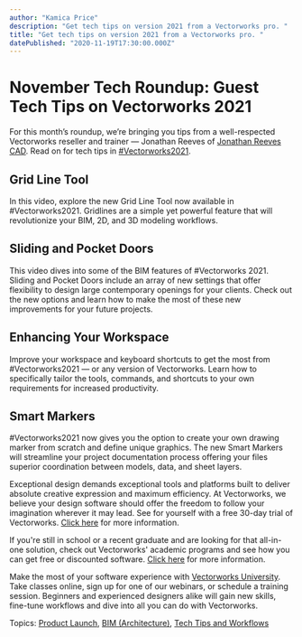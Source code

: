 ```yaml
---
author: "Kamica Price"
description: "Get tech tips on version 2021 from a Vectorworks pro. "
title: "Get tech tips on version 2021 from a Vectorworks pro. " 
datePublished: "2020-11-19T17:30:00.000Z"
---
```

# November Tech Roundup: Guest Tech Tips on Vectorworks 2021

For this month’s roundup, we’re bringing you tips from a well-respected Vectorworks reseller and trainer — Jonathan Reeves of [Jonathan Reeves CAD](https://jonathanreeves-cad.co.uk/). Read on for tech tips in [#Vectorworks2021](https://www.vectorworks.net/2021?utm%5Fcampaign=blog&utm%5Fcontent=111920techroundup&utm%5Fmedium=planetvectorworks&utm%5Fsource=intext).

## Grid Line Tool

In this video, explore the new Grid Line Tool now available in #Vectorworks2021\. Gridlines are a simple yet powerful feature that will revolutionize your BIM, 2D, and 3D modeling workflows.

## Sliding and Pocket Doors

This video dives into some of the BIM features of #Vectorworks 2021\. Sliding and Pocket Doors include an array of new settings that offer flexibility to design large contemporary openings for your clients. Check out the new options and learn how to make the most of these new improvements for your future projects.

## Enhancing Your Workspace

Improve your workspace and keyboard shortcuts to get the most from #Vectorworks2021 — or any version of Vectorworks. Learn how to specifically tailor the tools, commands, and shortcuts to your own requirements for increased productivity.

## Smart Markers

#Vectorworks2021 now gives you the option to create your own drawing marker from scratch and define unique graphics. The new Smart Markers will streamline your project documentation process offering your files superior coordination between models, data, and sheet layers.

Exceptional design demands exceptional tools and platforms built to deliver absolute creative expression and maximum efficiency. At Vectorworks, we believe your design software should offer the freedom to follow your imagination wherever it may lead. See for yourself with a free 30-day trial of Vectorworks. [Click here](https://www.vectorworks.net/trial/form) for more information.

If you're still in school or a recent graduate and are looking for that all-in-one solution, check out Vectorworks' academic programs and see how you can get free or discounted software. [Click here](https://www.vectorworks.net/en-US/education) for more information.

Make the most of your software experience with [Vectorworks University](https://university.vectorworks.net/). Take classes online, sign up for one of our webinars, or schedule a training session. Beginners and experienced designers alike will gain new skills, fine-tune workflows and dive into all you can do with Vectorworks. 

 Topics: [Product Launch](https://blog.vectorworks.net/topic/product-launch), [BIM (Architecture)](https://blog.vectorworks.net/topic/bim-architecture), [Tech Tips and Workflows](https://blog.vectorworks.net/topic/tech-tips-and-workflows) 

 